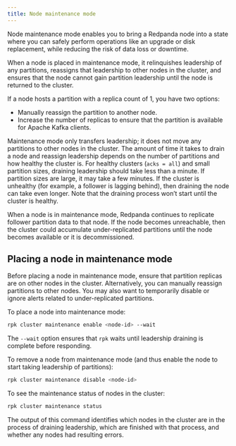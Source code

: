 ```yaml
---
title: Node maintenance mode
---
```


<head>
    <meta name="title" content="Node maintenance mode | Redpanda Docs"/>
    <meta name="description" content="Enabling node maintenance mode."/>
</head>

Node maintenance mode enables you to bring a Redpanda node into a state where you can safely perform operations like an upgrade or disk replacement, while reducing the risk of data loss or downtime.

When a node is placed in maintenance mode, it relinquishes leadership of any partitions, reassigns that leadership to other nodes in the cluster, and ensures that the node cannot gain partition leadership until the node is returned to the cluster.

If a node hosts a partition with a replica count of 1, you have two options:

* Manually reassign the partition to another node.
* Increase the number of replicas to ensure that the partition is available for Apache Kafka clients.

Maintenance mode only transfers leadership; it does not move any partitions to other nodes in the cluster. The amount of time it takes to drain a node and reassign leadership depends on the number of partitions and how healthy the cluster is. For healthy clusters (`acks = all`) and small partition sizes, draining leadership should take less than a minute. If partition sizes are large, it may take a few minutes. If the cluster is unhealthy (for example, a follower is lagging behind), then draining the node can take even longer. Note that the draining process won’t start until the cluster is healthy.

When a node is in maintenance mode, Redpanda continues to replicate follower partition data to that node. If the node becomes unreachable, then the cluster could accumulate under-replicated partitions until the node becomes available or it is decommissioned.

## Placing a node in maintenance mode

Before placing a node in maintenance mode, ensure that partition replicas are on other nodes in the cluster. Alternatively, you can manually reassign partitions to other nodes. You may also want to temporarily disable or ignore alerts related to under-replicated partitions.

To place a node into maintenance mode:

```bash
rpk cluster maintenance enable <node-id> --wait
```

The `--wait` option ensures that `rpk` waits until leadership draining is complete before responding.

To remove a node from maintenance mode (and thus enable the node to start taking leadership of partitions):

```bash
rpk cluster maintenance disable <node-id> 
```

To see the maintenance status of nodes in the cluster:

```bash
rpk cluster maintenance status
```

The output of this command identifies which nodes in the cluster are in the process of draining leadership, which are finished with that process, and whether any nodes had resulting errors.